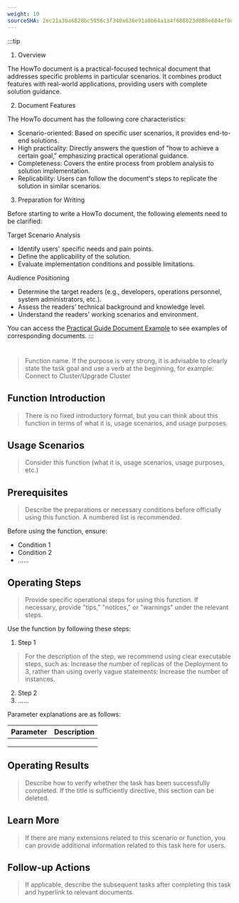 ```yaml
---
weight: 10
sourceSHA: 2ec21a3ba6828bc5956c3f340a636e91a0b64a1a4f688b23d088e604ef0dfc32
---
```


:::tip
1. Overview

The HowTo document is a practical-focused technical document that addresses specific problems in particular scenarios. It combines product features with real-world applications, providing users with complete solution guidance.

2. Document Features

The HowTo document has the following core characteristics:

- Scenario-oriented: Based on specific user scenarios, it provides end-to-end solutions.
- High practicality: Directly answers the question of "how to achieve a certain goal," emphasizing practical operational guidance.
- Completeness: Covers the entire process from problem analysis to solution implementation.
- Replicability: Users can follow the document's steps to replicate the solution in similar scenarios.

3. Preparation for Writing

Before starting to write a HowTo document, the following elements need to be clarified:

Target Scenario Analysis

- Identify users' specific needs and pain points.
- Define the applicability of the solution.
- Evaluate implementation conditions and possible limitations.

Audience Positioning

- Determine the target readers (e.g., developers, operations personnel, system administrators, etc.).
- Assess the readers' technical background and knowledge level.
- Understand the readers' working scenarios and environment.

You can access the [Practical Guide Document Example](https://product-doc-guide.alauda.cn/template/howto/example.html) to see examples of corresponding documents.
:::

# <HowTo Title: Starting with a General Verb>

> Function name. If the purpose is very strong, it is advisable to clearly state the task goal and use a verb at the beginning, for example: Connect to Cluster/Upgrade Cluster

## Function Introduction

> There is no fixed introductory format, but you can think about this function in terms of what it is, usage scenarios, and usage purposes.

## Usage Scenarios

> Consider this function (what it is, usage scenarios, usage purposes, etc.)

## Prerequisites

> Describe the preparations or necessary conditions before officially using this function. A numbered list is recommended.

Before using the function, ensure:

- Condition 1
- Condition 2
- ......

## Operating Steps

> Provide specific operational steps for using this function. If necessary, provide "tips," "notices," or "warnings" under the relevant steps.

Use the function by following these steps:

1. Step 1

> For the description of the step, we recommend using clear executable steps, such as: Increase the number of replicas of the Deployment to 3, rather than using overly vague statements: Increase the number of instances.

2. Step 2
3. ......

Parameter explanations are as follows:

| **Parameter** | **Description** |
| ------ | ------ |
|        |        |
|        |        |
|        |        |

## Operating Results

> Describe how to verify whether the task has been successfully completed. If the title is sufficiently directive, this section can be deleted.

## Learn More

> If there are many extensions related to this scenario or function, you can provide additional information related to this task here for users.

## Follow-up Actions

> If applicable, describe the subsequent tasks after completing this task and hyperlink to relevant documents.
